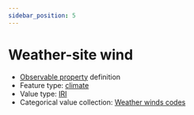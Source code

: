 ```yaml
---
sidebar_position: 5
---
```



# Weather-site wind

- [Observable property](/viewers/dawe-vocabs?uri=https://linked.data.gov.au/def/test/dawe-cv/e8f03cc8-33a3-4c2f-9a0d-95a40c34523d) definition
- Feature type: [climate](http://linked.data.gov.au/def/tern-cv/6d40d71e-58cd-4f75-8304-40c01fe5f74c)
- Value type: [IRI](https://w3id.org/tern/ontologies/tern/IRI)
- Categorical value collection: [Weather winds codes](/viewers/dawe-vocabs?uri=https://linked.data.gov.au/def/test/dawe-cv/0fb03c4e-ad42-445a-a2c5-688d7d7effd8)

<Example protocolModule="invertebrate-light-trapping" observableProperty="https://linked.data.gov.au/def/test/dawe-cv/e8f03cc8-33a3-4c2f-9a0d-95a40c34523d" />
